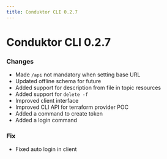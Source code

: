 ```yaml
---
title: Conduktor CLI 0.2.7
---
```


# Conduktor CLI 0.2.7

### Changes
- Made `/api` not mandatory when setting base URL
- Updated offline schema for future
- Added support for description from file in topic resources
- Added support for  `delete -f`
- Improved client interface
- Improved CLI API for terraform provider POC 
- Added a command to create token
- Added a login command


### Fix
- Fixed auto login in client
